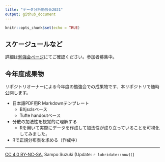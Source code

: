 ```yaml
---
title: "データ分析勉強会2021"
output: github_document
---
```


```r
knitr::opts_chunk$set(echo = TRUE)
```

## スケージュールなど
詳細は[勉強会ページ](https://sites.google.com/view/kanto-metrics/2021%E5%B9%B4%E5%BA%A6)にてご確認ください。参加者募集中。


## 今年度成果物
リポジトリオーナーによる今年度の勉強会での成果物です、本リポジトリで随時公開します。

* 日本語PDF用R Markdownテンプレート
    * BXjsclsベース
    * Tufte handoutベース

* 分散の加法性を視覚的に理解する
    * Rを用いて実際にデータを作成して加法性が成り立っていることを可視化してみました。

* Rで正規分布表を求める（作成中）


---
[CC 4.0 BY-NC-SA](https://creativecommons.org/licenses/by-nc-sa/4.0/deed.ja), Sampo Suzuki (Update: `r lubridate::now()`)
